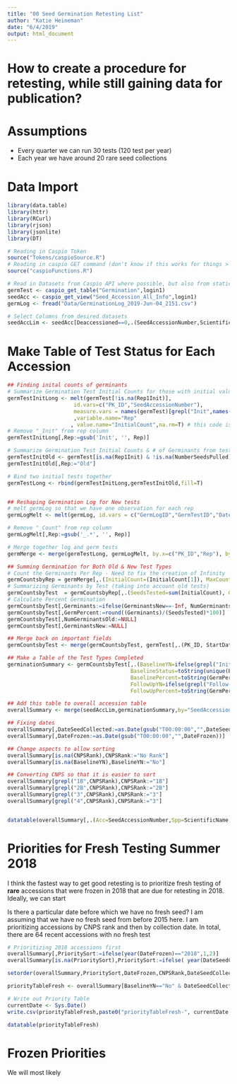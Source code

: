 ```yaml
---
title: "00 Seed Germination Retesting List"
author: "Katie Heineman"
date: "6/4/2019"
output: html_document
---
```


# How to create a procedure for retesting, while still gaining data for publication?

# Assumptions

+ Every quarter we can run 30 tests (120 test per year)
+ Each year we have around 20 rare seed collections

# Data Import
```r
library(data.table)
library(httr)
library(RCurl)
library(rjson)
library(jsonlite)
library(DT)

# Reading in Caspio Token
source("Tokens/caspioSource.R")
# Reading in caspio GET command (don't know if this works for things > 1000)
source("caspioFunctions.R")

# Read in Datasets from Caspio API where possible, but also from static sources where necessary
germTest <- caspio_get_table("Germination",login1)
seedAcc <- caspio_get_view("Seed_Accession_All_Info",login1)
germLog <- fread("Data/GerminationLog_2019-Jun-04_2151.csv")

# Select Columns from desired datasets
seedAccLim <- seedAcc[Deaccessioned==0,.(SeedAccessionNumber,ScientificName,CNPSRank,LocalityName,DateSeedCollected,MaternalLinesSampled,DateFrozen)]
```

# Make Table of Test Status for Each Accession

```r

## Finding inital counts of germinants
# Summarize Germination Test Initial Counts for those with initial values in the initital count columns (new database format)
germTestInitLong <- melt(germTest[!is.na(Rep1Init)],
                     id.vars=c("PK_ID","SeedAccessionNumber"),
                     measure.vars = names(germTest)[grepl("Init",names(germTest))]
                     ,variable.name="Rep"
                    , value.name="InitialCount",na.rm=T) # this code is not performing correctly
# Remove "_Init" from rep column
germTestInitLong[,Rep:=gsub('Init', '', Rep)]

# Summarize Germination Test Initial Counts & # of Germinants from test in the old format
germTestInitOld <- germTest[is.na(Rep1Init) & !is.na(NumberSeedsPulled),.(PK_ID,SeedAccessionNumber, InitialCount=NumberSeedsPulled,NumGerminantsOld=NumGerminants)]
germTestInitOld[,Rep:="Old"]

# Bind two initial tests together
germTestLong <- rbind(germTestInitLong,germTestInitOld,fill=T)


## Reshaping Germination Log for New tests
# melt germLog so that we have one observation for each rep
germLogMelt <- melt(germLog, id.vars = c("GermLogID","GermTestID","DateChange", names(germLog)[15:18]), measure.vars = names(germLog)[5:14], variable.name="Rep",value.name="measurementCount",na.rm=T)

# Remove "_Count" from rep column
germLogMelt[,Rep:=gsub('_.*', '', Rep)]

# Merge together log and germ tests
germMerge <- merge(germTestLong, germLogMelt, by.x=c("PK_ID","Rep"), by.y=c("GermTestID","Rep"), all.x=T)

## Summing Germination for Both Old & New Test Types
# Count the Germinants Per Rep - Need to fix the creation of Infinity
germCountsbyRep = germMerge[,.(InitialCount=(InitialCount[1]), MaxCount = max(as.numeric(measurementCount),na.rm=T),NumGerminantsOld=NumGerminantsOld[1]), by=c("SeedAccessionNumber","PK_ID", "Rep")] 
# Summarizing Germinants by Test (taking into account old tests)
germCountsbyTest  = germCountsbyRep[,.(SeedsTested=sum(InitialCount), GerminantsNew =sum(MaxCount,na.rm=T),NumGerminantsOld=NumGerminantsOld[1] ), by=c("SeedAccessionNumber","PK_ID")]
# Calculate Percent Germination
germCountsbyTest[,Germinants:=ifelse(GerminantsNew==-Inf, NumGerminantsOld,GerminantsNew)]
germCountsbyTest[,GermPercent:=round((Germinants)/(SeedsTested)*100)]
germCountsbyTest[,NumGerminantsOld:=NULL]
germCountsbyTest[,GerminantsNew:=NULL]

## Merge back on important fields
germCountsbyTest <- merge(germCountsbyTest, germTest[,.(PK_ID, StartDate,FinalDate,TestType, Baseline)], by="PK_ID")

## Make a Table of the Test Types Completed
germinationSummary <- germCountsbyTest[,.(BaselineYN=ifelse(grepl("Initial",toString(TestType)),"Yes","No"), 
                                       BaselineStatus=toString(unique(Baseline[TestType=="Initial"])),
                                       BaselinePercent=toString(GermPercent[TestType=="Initial"]),
                                       FollowUpYN=ifelse(grepl("Follow-up",toString(TestType)),"Yes","No"),
                                       FollowUpPercent=toString(GermPercent[TestType=="Follow-up"])),by="SeedAccessionNumber"]

## Add this table to overall accession table
overallSummary <- merge(seedAccLim,germinationSummary,by="SeedAccessionNumber",all.x=T)

## Fixing dates
overallSummary[,DateSeedCollected:=as.Date(gsub("T00:00:00","",DateSeedCollected))]
overallSummary[,DateFrozen:=as.Date(gsub("T00:00:00","",DateFrozen))]

## Change aspects to allow sorting
overallSummary[is.na(CNPSRank),CNPSRank:="No Rank"]
overallSummary[is.na(BaselineYN),BaselineYN:="No"]

## Converting CNPS so that it is easier to sort 
overallSummary[grepl("1B",CNPSRank),CNPSRank:="1B"]
overallSummary[grepl("2B",CNPSRank),CNPSRank:="2B"]
overallSummary[grepl("3",CNPSRank),CNPSRank:="3"]
overallSummary[grepl("4",CNPSRank),CNPSRank:="3"]


datatable(overallSummary[,.(Acc=SeedAccessionNumber,Spp=ScientificName,CNPSRank, Local=LocalityName, DateFrozen,BaselineYN,BaselineType=BaselineStatus,FollowUpYN)])
```

# Priorities for Fresh Testing Summer 2018

I think the fastest way to get good retesting is to prioritize fresh testing of **rare** accessions that were frozen in 2018 that are due for retesting in 2018. Ideally, we can start 

Is there a particular date before which we have no fresh seed? I am assuming that we have no fresh seed from before 2015 here. I am prioritizing accessions by CNPS rank and then by collection date. In total, there are 64 recent accessions with no fresh test

```r
# Prioritizing 2018 accessions first
overallSummary[,PrioritySort:=ifelse(year(DateFrozen)=="2018",1,2)]
overallSummary[is.na(PrioritySort),PrioritySort:=ifelse( year(DateSeedCollected)=="2018",1.5,2)]

setorder(overallSummary,PrioritySort,DateFrozen,CNPSRank,DateSeedCollected)

priorityTableFresh <- overallSummary[BaselineYN=="No" & DateSeedCollected>"2015-01-01" & CNPSRank!="No Rank",.(Acc=SeedAccessionNumber,Spp=ScientificName,CNPSRank,LocalityName,Collected=DateSeedCollected, Frozen=DateFrozen)]

# Write out Priority Table
currentDate <- Sys.Date() 
write.csv(priorityTableFresh,paste0("priorityTableFresh-", currentDate,".csv"))

datatable(priorityTableFresh)

```

# Frozen Priorities

We will most likely
```r
```
